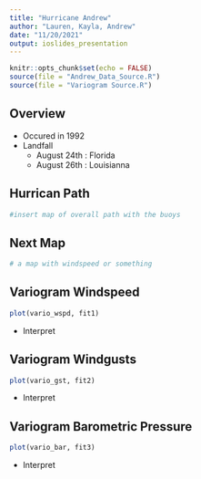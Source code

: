 ```yaml
---
title: "Hurricane Andrew"
author: "Lauren, Kayla, Andrew"
date: "11/20/2021"
output: ioslides_presentation
---
```


```r
knitr::opts_chunk$set(echo = FALSE)
source(file = "Andrew_Data_Source.R")
source(file = "Variogram Source.R")
```

## Overview

- Occured in 1992
- Landfall
  - August 24th : Florida
  - August 26th : Louisianna

## Hurrican Path

```r
#insert map of overall path with the buoys
```

## Next Map 

```r
# a map with windspeed or something
```

## Variogram Windspeed

```r
plot(vario_wspd, fit1)
```
- Interpret

## Variogram Windgusts

```r
plot(vario_gst, fit2)
```
- Interpret

## Variogram Barometric Pressure

```r
plot(vario_bar, fit3)
```
- Interpret
